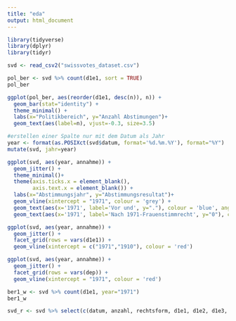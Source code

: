 ```yaml
---
title: "eda"
output: html_document
---
```


```r
library(tidyverse)
library(dplyr)
library(tidyr)

svd <- read_csv2("swissvotes_dataset.csv")
```

```r
pol_ber <- svd %>% count(d1e1, sort = TRUE)
pol_ber

ggplot(pol_ber, aes(reorder(d1e1, desc(n)), n)) +
  geom_bar(stat="identity") + 
  theme_minimal() +
  labs(x="Politikbereich", y="Anzahl Abstimungen")+
  geom_text(aes(label=n), vjust=-0.3, size=3.5)

```

```r
#erstellen einer Spalte nur mit dem Datum als Jahr
year <- format(as.POSIXct(svd$datum, format='%d.%m.%Y'), format="%Y")
mutate(svd, jahr=year)

```

```r
ggplot(svd, aes(year, annahme)) + 
  geom_jitter() + 
  theme_minimal()+
  theme(axis.ticks.x = element_blank(), 
        axis.text.x = element_blank()) +
  labs(x="Abstimmungsjahr", y="Abstimmungsresultat")+
  geom_vline(xintercept = "1971", colour = 'grey') +
  geom_text(aes(x='1971', label='Vor und', y="."), colour = 'blue', angle=90, vjust=-1.2, text=element_text(size = 3)) +
  geom_text(aes(x='1971', label='Nach 1971-Frauenstimmrecht', y="0"), colour = 'hotpink', angle=90, vjust=1.2, text=element_text(size = 3))

ggplot(svd, aes(year, annahme)) + 
  geom_jitter() + 
  facet_grid(rows = vars(d1e1)) + 
  geom_vline(xintercept = c("1971","1910"), colour = 'red')

ggplot(svd, aes(year, annahme)) + 
  geom_jitter() + 
  facet_grid(rows = vars(dep)) + 
  geom_vline(xintercept = "1971", colour = 'red')
```

```r

ber1_w <- svd %>% count(d1e1, year="1971")
ber1_w
```


```r
svd_r <- svd %>% select(c(datum, anzahl, rechtsform, d1e1, d1e2, d1e3, dep, "br-pos", legislatur, "bv-pos", "nr-pos", nrja, nrnein, "sr-pos", srja, srnein, "dat-force", dauer_bv, sammelfrist, unter_g, "p-fdp":"p-bpuk", "w-fdp":"w-ubrige", "ja-lager", "nein-lager", "keinepar-summe", "leer-summe", "freigabe-summe", "neutral-summe", "unbekannt-summe", "inserate-ja", "inserate-nein", "inserate-jaanteil", "mediares-tot", "mediares-d", "mediares-f", "mediaton-tot", "mediaton-d", "mediaton-f", volk, stand, annahme, bet, ungultig, gultig, "volkja-proz", "kt-ja", "kt-nein", ktjaproz, matches("..-bet"), matches("..-japroz"), matches("..-annahme")))

```








